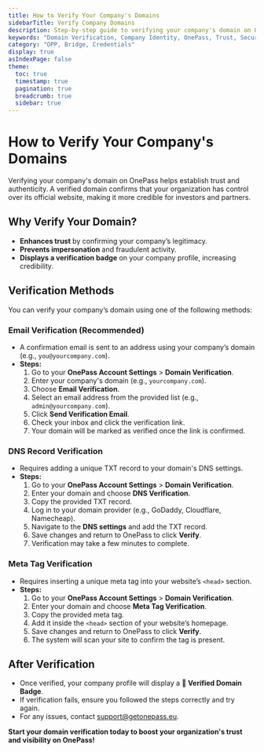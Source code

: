 ```yaml
---
title: How to Verify Your Company's Domains
sidebarTitle: Verify Company Domains
description: Step-by-step guide to verifying your company's domain on OnePass to enhance credibility and security.
keywords: "Domain Verification, Company Identity, OnePass, Trust, Security"
category: "OPP, Bridge, Credentials"
display: true
asIndexPage: false
theme:
  toc: true
  timestamp: true
  pagination: true
  breadcrumb: true
  sidebar: true
---
```


# How to Verify Your Company's Domains

Verifying your company's domain on OnePass helps establish trust and authenticity. A verified domain confirms that your organization has control over its official website, making it more credible for investors and partners.

## Why Verify Your Domain?

- **Enhances trust** by confirming your company’s legitimacy.
- **Prevents impersonation** and fraudulent activity.
- **Displays a verification badge** on your company profile, increasing credibility.

## Verification Methods

You can verify your company’s domain using one of the following methods:

### Email Verification (Recommended)

- A confirmation email is sent to an address using your company’s domain (e.g., `you@yourcompany.com`).
- **Steps:**
  1. Go to your **OnePass Account Settings** > **Domain Verification**.
  2. Enter your company's domain (e.g., `yourcompany.com`).
  3. Choose **Email Verification**.
  4. Select an email address from the provided list (e.g., `admin@yourcompany.com`).
  5. Click **Send Verification Email**.
  6. Check your inbox and click the verification link.
  7. Your domain will be marked as verified once the link is confirmed.

### DNS Record Verification

- Requires adding a unique TXT record to your domain's DNS settings.
- **Steps:**
  1. Go to your **OnePass Account Settings** > **Domain Verification**.
  2. Enter your domain and choose **DNS Verification**.
  3. Copy the provided TXT record.
  4. Log in to your domain provider (e.g., GoDaddy, Cloudflare, Namecheap).
  5. Navigate to the **DNS settings** and add the TXT record.
  6. Save changes and return to OnePass to click **Verify**.
  7. Verification may take a few minutes to complete.

### Meta Tag Verification

- Requires inserting a unique meta tag into your website’s `<head>` section.
- **Steps:**
  1. Go to your **OnePass Account Settings** > **Domain Verification**.
  2. Enter your domain and choose **Meta Tag Verification**.
  3. Copy the provided meta tag.
  4. Add it inside the `<head>` section of your website’s homepage.
  5. Save changes and return to OnePass to click **Verify**.
  6. The system will scan your site to confirm the tag is present.

## After Verification

- Once verified, your company profile will display a **🔵 Verified Domain Badge**.
- If verification fails, ensure you followed the steps correctly and try again.
- For any issues, contact [support@getonepass.eu](mailto:support@getonepass.eu).

**Start your domain verification today to boost your organization's trust and visibility on OnePass!**